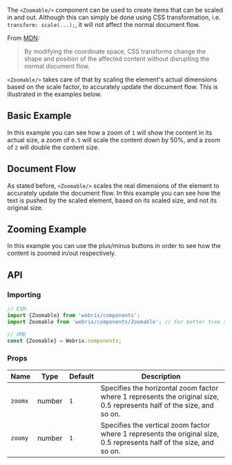 
The `<Zoomable/>` component can be used to create items that can be scaled in and out.
Although this can simply be done using CSS transformation, i.e. `transform: scale(...);`,
it will not affect the normal document flow.

From [MDN](https://developer.mozilla.org/en-US/docs/Web/CSS/CSS_Transforms/Using_CSS_transforms):

> By modifying the coordinate space, CSS transforms change the shape and position of the
> affected content without disrupting the normal document flow.

`<Zoomable/>` takes care of that by scaling the element's actual dimensions based on the scale factor,
to accurately update the document flow. This is illustrated in the examples below.

## Basic Example

<Example file='docs/components/zoomable/BasicExample' height={300}/>

In this example you can see how a zoom of `1` will show the content in its actual size, a zoom of `0.5`
will scale the content down by 50%, and a zoom of `2` will double the content size.

## Document Flow

<Example file='docs/components/zoomable/DocumentFlow' height={300}/>

As stated before, `<Zoomable/>` scales the real dimensions of the element to accurately update
the document flow. In this example you can see how the text is pushed by the scaled element,
based on its scaled size, and not its original size.


## Zooming Example

<Example file='docs/components/zoomable/Zooming' height={300}/>

In this example you can use the plus/minus buttons in order to see how the content is zoomed in/out respectively.

## API

### Importing

```jsx
// ESM
import {Zoomable} from 'webrix/components';
import Zoomable from 'webrix/components/Zoomable'; // For better tree shaking

// UMD
const {Zoomable} = Webrix.components;
```

### Props

Name|Type|Default|Description
---|---|---|---
`zoomx`|number|`1`|Specifies the horizontal zoom factor where 1 represents the original size, 0.5 represents half of the size, and so on.
`zoomy`|number|`1`|Specifies the vertical zoom factor where 1 represents the original size, 0.5 represents half of the size, and so on.